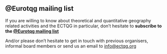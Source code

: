 ## @Eurotqg mailing list {#sec-eurotqg}

If you are willing to know about theoretical and quantitative geography related activities and the ECTQG in particular, don't hesitate to **subscribe to the [@Eurotqg mailing list](https://sympa.unil.ch/sympa/info/eurotqg)**

And/or please don't hesitate to get in touch with previous organisers, informal board members or send us an email to [info\@ectqg.org](mailto:info@ectqg.org)
